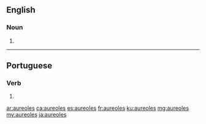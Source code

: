 ==English==

===Noun===
{{head|en|plural}}

# {{plural of|aureole|lang=en}}

----

==Portuguese==

===Verb===
{{pt-verb-form}}

# {{pt-verb-form-of|aureolar}}

[[ar:aureoles]]
[[ca:aureoles]]
[[es:aureoles]]
[[fr:aureoles]]
[[ku:aureoles]]
[[mg:aureoles]]
[[my:aureoles]]
[[ja:aureoles]]